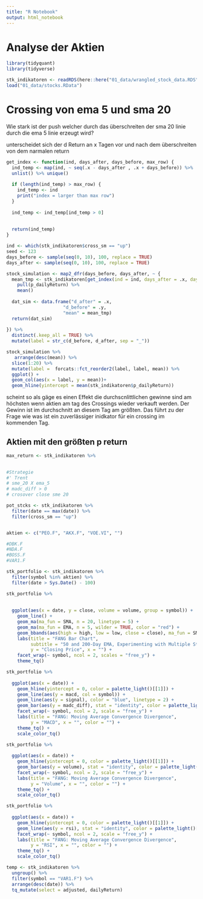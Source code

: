 ```yaml
---
title: "R Notebook"
output: html_notebook
---
```


# Analyse der Aktien

```r
library(tidyquant)
library(tidyverse)
```

```r
stk_indikatoren <- readRDS(here::here("01_data/wrangled_stock_data.RDS"))
load("01_data/stocks.RData")
```

# Crossing von ema 5 und sma 20
Wie stark ist der push welcher durch das überschreiten der sma 20 linie durch die ema 5 linie erzeugt wird?

unterscheidet sich der d Return an x Tagen vor und nach dem überschreiten von dem narmalen return

```r
get_index <- function(ind, days_after, days_before, max_row) {
  ind_temp <- map(ind, ~ seq(.x - days_after , .x + days_before)) %>%  
  unlist() %>% unique()
  
  if (length(ind_temp) > max_row) {
    ind_temp <- ind
    print("index = larger than max row")
  }
  
  ind_temp <- ind_temp[ind_temp > 0]
  
  
  return(ind_temp)
}

ind <- which(stk_indikatoren$cross_sm == "up")
seed <- 123
days_before <- sample(seq(0, 10), 100, replace = TRUE)
days_after <- sample(seq(0, 10), 100, replace = TRUE)

stock_simulation <- map2_dfr(days_before, days_after, ~ {
  mean_tmp <- stk_indikatoren[get_index(ind = ind, days_after = .x, days_before = .y, max_row = nrow(stk_indikatoren)),] %>% 
    pull(p_dailyReturn) %>% 
    mean()
  
  dat_sim <- data.frame("d_after" = .x,
                     "d_before" = .y, 
                     "mean" = mean_tmp)
  return(dat_sim)
     
}) %>% 
  distinct(.keep_all = TRUE) %>% 
  mutate(label = str_c(d_before, d_after, sep = "_"))
```

```r
stock_simulation %>% 
   arrange(desc(mean)) %>% 
  slice(1:20) %>% 
  mutate(label =  forcats::fct_reorder2(label, label, mean)) %>% 
  ggplot() +
  geom_col(aes(x = label, y = mean))+
  geom_hline(yintercept = mean(stk_indikatoren$p_dailyReturn))
```
scheint so als gäge es einen Effekt die durchscnlittlichen gewinne sind am höchsten wenn aktien am tag des Crossings wieder verkauft werden. Der Gewinn ist im durchschnitt an diesem Tag am größten.
Das führt zu der Frage wie was ist ein zuverlässiger inidkator für ein crossing im kommenden Tag.



## Aktien mit den größten p return 

```r
max_return <- stk_indikatoren %>% 
  

```




```r
#Strategie 
#' Trent
# sme_20 X ema_5
# madc_diff > 0
# crosover close sme 20

pot_stcks <- stk_indikatoren %>% 
  filter(date == max(date)) %>% 
  filter(cross_sm == "up")


aktien <- c("PEO.F", "AKX.F", "VOE.VI", "")
```

```r
#DBK.F
#NDA.F
#BOSS.F
#VAR1.F

stk_portfolio <- stk_indikatoren %>% 
  filter(symbol %in% aktien) %>% 
  filter(date > Sys.Date() - 100)

```

```r
stk_portfolio %>% 
 
  
  ggplot(aes(x = date, y = close, volume = volume, group = symbol)) +
    geom_line() +
    geom_ma(ma_fun = SMA, n = 20, linetype = 5) +
    geom_ma(ma_fun = EMA, n = 5, wilder = TRUE, color = "red") + 
    geom_bbands(aes(high = high, low = low, close = close), ma_fun = SMA, sd = 2, n = 20) +
    labs(title = "FANG Bar Chart", 
         subtitle = "50 and 200-Day EMA, Experimenting with Multiple Stocks", 
         y = "Closing Price", x = "") + 
    facet_wrap(~ symbol, ncol = 2, scales = "free_y") + 
    theme_tq()
```

```r
stk_portfolio %>%
  
  ggplot(aes(x = date)) + 
    geom_hline(yintercept = 0, color = palette_light()[[1]]) +
    geom_line(aes(y = macd, col = symbol)) +
    geom_line(aes(y = signal), color = "blue", linetype = 2) +
    geom_bar(aes(y = madc_diff), stat = "identity", color = palette_light()[[1]]) +
    facet_wrap(~ symbol, ncol = 2, scale = "free_y") +
    labs(title = "FANG: Moving Average Convergence Divergence",
         y = "MACD", x = "", color = "") +
    theme_tq() +
    scale_color_tq()
```


```r
stk_portfolio %>%
  
  ggplot(aes(x = date)) + 
    geom_hline(yintercept = 0, color = palette_light()[[1]]) +
    geom_bar(aes(y = volume), stat = "identity", color = palette_light()[[1]]) +
    facet_wrap(~ symbol, ncol = 2, scale = "free_y") +
    labs(title = "FANG: Moving Average Convergence Divergence",
         y = "Volume", x = "", color = "") +
    theme_tq() +
    scale_color_tq()
```

```r
stk_portfolio %>%
  
  ggplot(aes(x = date)) + 
    geom_hline(yintercept = 0, color = palette_light()[[1]]) +
    geom_line(aes(y = rsi), stat = "identity", color = palette_light()[[1]]) +
    facet_wrap(~ symbol, ncol = 2, scale = "free_y") +
    labs(title = "FANG: Moving Average Convergence Divergence",
         y = "RSI", x = "", color = "") +
    theme_tq() +
    scale_color_tq()
```

```r
temp <- stk_indikatoren %>% 
  ungroup() %>%
  filter(symbol == "VAR1.F") %>% 
  arrange(desc(date)) %>% 
  tq_mutate(select = adjusted, dailyReturn)





```

```r


```


